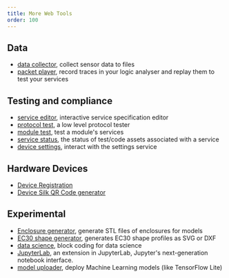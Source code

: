 ```yaml
---
title: More Web Tools
order: 100
---
```


## Data

-   [data collector](/tools/collector/), collect sensor data to files
-   [packet player](/tools/player/), record traces in your logic analyser and replay them to test your services

## Testing and compliance

-   [service editor](/tools/service-editor/), interactive service specification editor
-   [protocol test](/tools/prototest/), a low level protocol tester
-   [module test](/tools/device-tester/), test a module's services
-   [service status](/tools/service-status), the status of test/code assets associated with a service
-   [device settings](/tools/settings/), interact with the settings service

## Hardware Devices

-   [Device Registration](/tools/device-registration/)
-   [Device Silk QR Code generator](/tools/device-qr-code/)

## Experimental

-   [Enclosure generator](/tools/enclosure), generate STL files of enclosures for models
-   [EC30 shape generator](/tools/ec30), generates EC30 shape profiles as SVG or DXF
-   [data science](/editors/data/), block coding for data science
-   [JupyterLab](/tools/jupyterlab/), an extension in JupyterLab, Jupyter's next-generation notebook interface.
-   [model uploader](/tools/model-uploader/), deploy Machine Learning models (like TensorFlow Lite)
